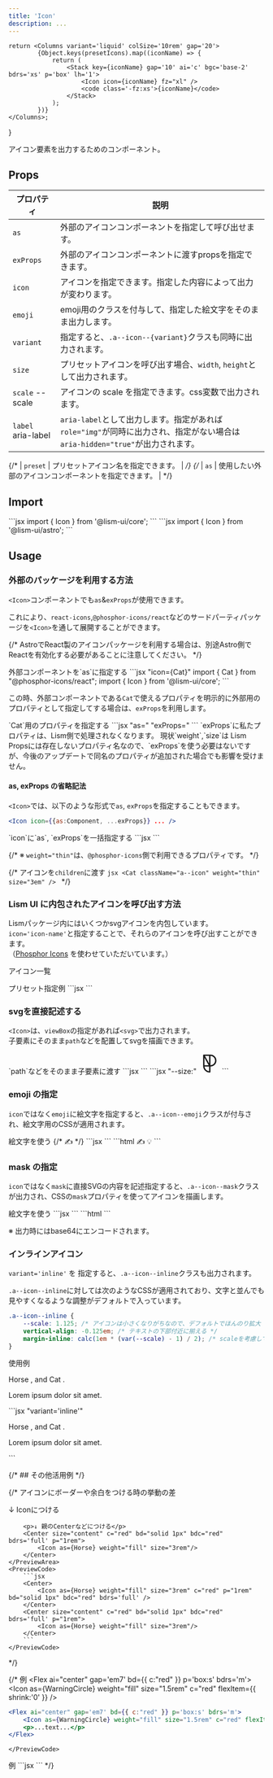 ```yaml
---
title: 'Icon'
description: ...
---
```



	return <Columns variant='liquid' colSize='10rem' gap='20'>
			{Object.keys(presetIcons).map((iconName) => {
				return (
					<Stack key={iconName} gap='10' ai='c' bgc='base-2' bdrs='xs' p='box' lh='1'>
						<Icon icon={iconName} fz="xl" />
						<code class='-fz:xs'>{iconName}</code>
					</Stack>
				);
			})}
	</Columns>;
}


アイコン要素を出力するためのコンポーネント。


## Props

| プロパティ | 説明 |
|---|---|
| `as` | 外部のアイコンコンポーネントを指定して呼び出せます。 |
| `exProps` | 外部のアイコンコンポーネントに渡すpropsを指定できます。 |
| `icon` | アイコンを指定できます。指定した内容によって出力が変わります。 |
| `emoji`| emoji用のクラスを付与して、指定した絵文字をそのまま出力します。 |
| `variant` | 指定すると、`.a--icon--{variant}`クラスも同時に出力されます。 |
| `size` | プリセットアイコンを呼び出す場合、`width`, `height`として出力されます。|
| `scale` <PropBadge type="cssvar">--scale</PropBadge>| アイコンの scale を指定できます。css変数で出力されます。 |
| `label` <PropBadge type="attr">aria-label</PropBadge>| `aria-label`として出力します。指定があれば`role="img"`が同時に出力され、指定がない場合は`aria-hidden="true"`が出力されます。 |


{/* | `preset` | プリセットアイコン名を指定できます。 | */}
{/* | `as` | 使用したい外部のアイコンコンポーネントを指定できます。 | */}



## Import

<Preview>
	<PreviewCode slot='tab' label='React'>
```jsx
import { Icon } from '@lism-ui/core';
```
	</PreviewCode>
	<PreviewCode slot='tab' label='Astro'>
```jsx
import { Icon } from '@lism-ui/astro';
```
	</PreviewCode>
</Preview>


## Usage


### 外部のパッケージを利用する方法

`<Icon>`コンポーネントでも`as`&`exProps`が使用できます。

これにより、`react-icons`,`@phosphor-icons/react`などのサードパーティパッケージを`<Icon>`を通して展開することができます。

{/* <Callout type='warning'>
AstroでReact製のアイコンパッケージを利用する場合は、別途Astro側でReactを有効化する必要があることに注意してください。
</Callout> */}

<Spacer h={10}/>


<Preview>
	<PreviewTitle>外部コンポーネントを`as`に指定する</PreviewTitle>
	<PreviewArea resize p={20}>
		<Icon as={Cat} c='black' fz='2rem'/>
	</PreviewArea>
	<PreviewCode>
```jsx "icon={Cat}"
import { Cat } from "@phosphor-icons/react";
import { Icon } from '@lism-ui/core';

<Icon as={Cat} c='black' fz='2rem'/>
```
	</PreviewCode>
</Preview>


この時、外部コンポーネントである`Cat`で使えるプロパティを明示的に外部用のプロパティとして指定してする場合は、`exProps`を利用します。

<Preview>
	<PreviewTitle>`Cat`用のプロパティを指定する</PreviewTitle>
	<PreviewArea resize p={20}>
		<Icon as={Cat} exProps={{ weight:'fill', size:'3em' }} c='black' />
	</PreviewArea>
	<PreviewCode>
		```jsx "as=" "exProps="
		<Icon as={Cat} exProps={{ weight:'fill', size:'3em' }} c='black' />
		```
	</PreviewCode>
</Preview>

<Note type='note' title='Note'>
`exProps`に私たプロパティは、Lism側で処理されなくなります。  
現状`weight`,`size`は Lism Propsには存在しないプロパティ名なので、`exProps`を使う必要はないですが、今後のアップデートで同名のプロパティが追加された場合でも影響を受けません。
</Note>

<Spacer h={10}/>

#### as, exProps の省略記法

`<Icon>`では、以下のような形式で`as`, `exProps`を指定することもできます。

```jsx
<Icon icon={{as:Component, ...exProps}} ... />
```

<Preview>
	<PreviewTitle>`icon`に`as`, `exProps`を一括指定する</PreviewTitle>
	<PreviewArea resize p={20}>
		<Icon icon={{as:Cat, weight:'fill', size:'3em'}} c='black' />
	</PreviewArea>
	<PreviewCode>
		```jsx
		<Icon icon={{as:Cat, weight:'fill', size:'3em'}} c='black' />
		``` 
	</PreviewCode>
</Preview>



{/* ※ `weight="thin"`は、`@phosphor-icons`側で利用できるプロパティです。 */}

{/* <Preview>
	<PreviewTitle>アイコンを`children`に渡す</PreviewTitle>
	<PreviewArea resize p={20}>
		<Cat className="a--icon" weight="thin" size="3em" />
	</PreviewArea>
	<PreviewCode>
		```jsx
		<Cat className="a--icon" weight="thin" size="3em" />
		```
	</PreviewCode>
</Preview> */}



### Lism UI に内包されたアイコンを呼び出す方法

Lismパッケージ内にはいくつかsvgアイコンを内包しています。  
`icon='icon-name'`と指定することで、それらのアイコンを呼び出すことができます。  
（[Phosphor Icons](https://phosphoricons.com/) を使わせていただいています。）

<PreviewTitle>アイコン一覧</PreviewTitle>

<Container>
<PrestIcons/>
</Container>

<Preview>
	<PreviewTitle>プリセット指定例</PreviewTitle>
	<PreviewArea resize p={20}>
		<Cluster gap={20}>
			<Icon icon='lightbulb' size='40px' />
			<Icon icon='warning' fz='2xl' c='blue' />
		</Cluster>
	</PreviewArea>
	<PreviewCode>
		```jsx
		<Cluster gap={20}>
			<Icon icon='lightbulb' size='40px' />
			<Icon icon='warning' fz='2xl' c='blue' />
		</Cluster>
		```
	</PreviewCode>
</Preview>



### svgを直接記述する

`<Icon>`は、`viewBox`の指定があれば`<svg>`で出力されます。  
子要素にそのまま`path`などを配置してsvgを描画できます。


<Preview>
	<PreviewTitle>`path`などをそのまま子要素に渡す</PreviewTitle>
	<PreviewArea resize p={20}>
		<Icon viewBox='0 0 256 256' label='Phosphor Icons のロゴ' fz='3em' c='red'>
			<path d='M144,24H64a8,8,0,0,0-8,8V160a80.09,80.09,0,0,0,80,80,8,8,0,0,0,8-8V168a72,72,0,0,0,0-144ZM72,62.54,122.32,152H72Zm56,66.92L77.68,40H128ZM72.51,168H128v55.5A64.14,64.14,0,0,1,72.51,168ZM144,152V40a56,56,0,0,1,0,112Z'></path>
		</Icon>
	</PreviewArea>
	<PreviewCode slot='tab' label='React, Astro'>
		```jsx
		<Icon viewBox='0 0 256 256' label='Phosphor Icons のロゴ' fz='3em' c='red'>
			<path d='M144,24H64a8,8,0,0,0-8,8V160a80.09,80.09,0,0,0,80,80,8,8,0,0,0,8-8V168a72,72,0,0,0,0-144ZM72,62.54,122.32,152H72Zm56,66.92L77.68,40H128ZM72.51,168H128v55.5A64.14,64.14,0,0,1,72.51,168ZM144,152V40a56,56,0,0,1,0,112Z'></path>
		</Icon>
		```
	</PreviewCode>
	<PreviewCode slot='tab' label='HTML'>
		```jsx "--size:"
		<svg xmlns="http://www.w3.org/2000/svg" viewBox="0 0 256 256" width="3em" height="3em" fill="currentColor" focusable="false" aria-label="Phosphor Icons のロゴ" role="img" class="a--icon -c:" style="--c:var(--red)">
			<path d="M144,24H64a8,8,0,0,0-8,8V160a80.09,80.09,0,0,0,80,80,8,8,0,0,0,8-8V168a72,72,0,0,0,0-144ZM72,62.54,122.32,152H72Zm56,66.92L77.68,40H128ZM72.51,168H128v55.5A64.14,64.14,0,0,1,72.51,168ZM144,152V40a56,56,0,0,1,0,112Z"></path>
		</svg>
		```
	</PreviewCode>
</Preview>


### emoji の指定

`icon`ではなく`emoji`に絵文字を指定すると、`.a--icon--emoji`クラスが付与され、絵文字用のCSSが適用されます。

<Preview>
	<PreviewTitle>絵文字を使う</PreviewTitle>
	<PreviewArea resize p={20}>
		<Flex gap='20'>
			<Icon emoji='✍️' fz='2xl' />
			{/* <Icon variant='emoji' fz='2xl'>✍️</Icon> */}
			<Icon emoji='💡' fz='2xl' />
		</Flex>
	</PreviewArea>
	<PreviewCode slot='tab' label='Component'>
		```jsx
		<Icon emoji='✍️' fz='2xl' />
		<Icon emoji='💡' fz='2xl' />
		```
	</PreviewCode>
	<PreviewCode slot='tab' label='HTML'>
		```html
		<span class="a--icon a--icon--emoji -fz:2xl" aria-hidden="true">✍️</span>
		<span class="a--icon a--icon--emoji -fz:2xl" aria-hidden="true">💡</span>
		```
	</PreviewCode>
</Preview>


### mask の指定

`icon`ではなく`mask`に直接SVGの内容を記述指定すると、`.a--icon--mask`クラスが出力され、CSSの`mask`プロパティを使ってアイコンを描画します。

<Preview>
	<PreviewTitle>絵文字を使う</PreviewTitle>
	<PreviewArea resize p={20}>
		<Icon
			fz='3xl'
			c='main'
			mask='<svg xmlns="http://www.w3.org/2000/svg" width="32" height="32" fill="#000000" viewBox="0 0 256 256"><path d="M216,64H176a48,48,0,0,0-96,0H40A16,16,0,0,0,24,80V200a16,16,0,0,0,16,16H216a16,16,0,0,0,16-16V80A16,16,0,0,0,216,64ZM128,32a32,32,0,0,1,32,32H96A32,32,0,0,1,128,32Zm88,168H40V80H80V96a8,8,0,0,0,16,0V80h64V96a8,8,0,0,0,16,0V80h40Z"></path></svg>'
		/>
	</PreviewArea>
	<PreviewCode slot='tab' label='Component'>
		```jsx
		<Icon
			fz='3xl'
			c='main'
			mask='<svg xmlns="http://www.w3.org/2000/svg" width="32" height="32" fill="#000000" viewBox="0 0 256 256"><path d="M216,64H176a48,48,0,0,0-96,0H40A16,16,0,0,0,24,80V200a16,16,0,0,0,16,16H216a16,16,0,0,0,16-16V80A16,16,0,0,0,216,64ZM128,32a32,32,0,0,1,32,32H96A32,32,0,0,1,128,32Zm88,168H40V80H80V96a8,8,0,0,0,16,0V80h64V96a8,8,0,0,0,16,0V80h40Z"></path></svg>'
		/>
		```
	</PreviewCode>
	<PreviewCode slot='tab' label='HTML'>
		```html
		<span
			class="a--icon a--icon--mask -fz:3xl -c:main"
			style="--icon-mask:url(data:image/svg+xml;base64,PHN2ZyB4bWxucz0iaHR0cDovL3d3dy53My5vcmcvMjAwMC9zdmciIHdpZHRoPSIzMiIgaGVpZ2h0PSIzMiIgZmlsbD0iIzAwMDAwMCIgdmlld0JveD0iMCAwIDI1NiAyNTYiPjxwYXRoIGQ9Ik0yMTYsNjRIMTc2YTQ4LDQ4LDAsMCwwLTk2LDBINDBBMTYsMTYsMCwwLDAsMjQsODBWMjAwYTE2LDE2LDAsMCwwLDE2LDE2SDIxNmExNiwxNiwwLDAsMCwxNi0xNlY4MEExNiwxNiwwLDAsMCwyMTYsNjRaTTEyOCwzMmEzMiwzMiwwLDAsMSwzMiwzMkg5NkEzMiwzMiwwLDAsMSwxMjgsMzJabTg4LDE2OEg0MFY4MEg4MFY5NmE4LDgsMCwwLDAsMTYsMFY4MGg2NFY5NmE4LDgsMCwwLDAsMTYsMFY4MGg0MFoiPjwvcGF0aD48L3N2Zz4=)" aria-hidden="true"></span>
		```
	</PreviewCode>
</Preview>

※ 出力時にはbase64にエンコードされます。


### インラインアイコン

`variant='inline'` を 指定すると、`.a--icon--inline`クラスも出力されます。

`.a--icon--inline`に対しては次のようなCSSが適用されており、文字と並んでも見やすくなるような調整がデフォルトで入っています。

```css
.a--icon--inline {
	--scale: 1.125; /* アイコンは小さくなりがちなので、デフォルトでほんのり拡大 */
	vertical-align: -0.125em; /* テキストの下部付近に揃える */
	margin-inline: calc(1em * (var(--scale) - 1) / 2); /* scaleを考慮してマージンをつける */
}
```

<Preview>
	<PreviewTitle>使用例</PreviewTitle>
	<PreviewArea resize p={20}>
		<p>Horse <Icon variant='inline' as={Horse} />, and Cat <Icon variant='inline' as={Cat}/>.</p>
		<p><Icon variant='inline' icon={{as:WarningCircle, weight:'fill'}} scale='2' c='red' /> Lorem ipsum dolor sit amet.</p>
	</PreviewArea>
	<PreviewCode>
		```jsx "variant='inline'"
		<p>
			Horse <Icon variant='inline' as={Horse} />, and Cat <Icon variant='inline' as={Cat}/>.
		</p>
		<p>
			<Icon variant='inline' icon={{as:WarningCircle, weight:'fill'}} scale='2' c='red' /> Lorem ipsum dolor sit amet.
		</p>
		```
	</PreviewCode>
</Preview>



{/* ## その他活用例 */}

{/* <Preview>
	<PreviewTitle>アイコンにボーダーや余白をつける時の挙動の差</PreviewTitle>
	<PreviewArea resize p={20}>
		<p>↓ Iconにつける</p>
		<Center>
			<Icon as={Horse} weight="fill" size="3rem" c="red" p="1rem" bd="solid 1px" bdc="red" bdrs='full' />
		</Center>

		<p>↓ 親のCenterなどにつける</p>
		<Center size="content" c="red" bd="solid 1px" bdc="red" bdrs='full' p="1rem"> 
			<Icon as={Horse} weight="fill" size="3rem"/>
		</Center>
	</PreviewArea>
	<PreviewCode>
		```jsx
		<Center>
			<Icon as={Horse} weight="fill" size="3rem" c="red" p="1rem" bd="solid 1px" bdc="red" bdrs='full' />
		</Center>
		<Center size="content" c="red" bd="solid 1px" bdc="red" bdrs='full' p="1rem"> 
			<Icon as={Horse} weight="fill" size="3rem"/>
		</Center>
		```
	</PreviewCode>
</Preview> */}


{/* <Preview>
	<PreviewTitle>例</PreviewTitle>
	<PreviewArea resize p={20}>
		<Flex ai="center" gap='em7' bd={{ c:"red" }} p='box:s' bdrs='m'>
			<Icon as={WarningCircle} weight="fill" size="1.5rem" c="red" flexItem={{ shrink:'0' }} />
			<DammyText length="m" />
		</Flex>
	</PreviewArea>
	<PreviewCode>
```jsx
<Flex ai="center" gap='em7' bd={{ c:"red" }} p='box:s' bdrs='m'>
	<Icon as={WarningCircle} weight="fill" size="1.5rem" c="red" flexItem={{ shrink:'0' }} />
	<p>...text...</p>
</Flex>
```
	</PreviewCode>
</Preview>

<Preview>
	<PreviewTitle>例</PreviewTitle>
	<PreviewArea resize p={20}>
		<Stack ai="center" gap={10} p={10} bgc="main" bxsh="1" bdrs='m'>
			<Icon as={ChatCenteredDots} size="2em" c="white" weight="fill" />
			<Box bgc="white" p='box:s' bdrs='s' lh='s'>
				<DammyText length="l" />
			</Box>
		</Stack>
	</PreviewArea>
	<PreviewCode>
```jsx
<Stack ai="center" gap={10} p={10} bgc="main" bxsh="1" bdrs='m'>
	<Icon as={ChatCenteredDots} size="2em" c="white" weight="fill" />
	<Box bgc="white" p='box:s' bdrs='s' lh='s'>
		<DammyText length="l" />
	</Box>
</Stack>
```
	</PreviewCode>
</Preview>
 */}
